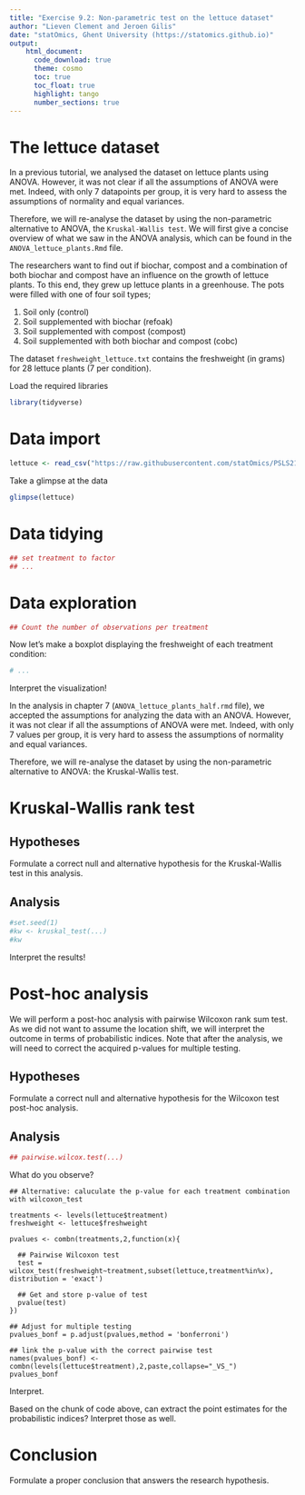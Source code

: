 ```yaml
---
title: "Exercise 9.2: Non-parametric test on the lettuce dataset"   
author: "Lieven Clement and Jeroen Gilis"
date: "statOmics, Ghent University (https://statomics.github.io)"  
output:
    html_document:
      code_download: true    
      theme: cosmo
      toc: true
      toc_float: true
      highlight: tango
      number_sections: true
---
```


# The lettuce dataset

In a previous tutorial, we analysed the dataset on
lettuce plants using ANOVA. However, it was not clear
if all the assumptions of ANOVA were met. Indeed, with
only 7 datapoints per group, it is very hard to assess
the assumptions of normality and equal variances.

Therefore, we will re-analyse the dataset by using the
non-parametric alternative to ANOVA, the `Kruskal-Wallis test`.
We will first give a concise overview of what we saw in the
ANOVA analysis, which can be found in the 
`ANOVA_lettuce_plants.Rmd` file.

The researchers want to find out if biochar, compost and
a combination of both biochar and compost have an influence
on the growth of lettuce plants. To this end, they grew up
lettuce plants in a greenhouse. The pots were filled with
one of four soil types;

1. Soil only (control)
2. Soil supplemented with biochar (refoak)
3. Soil supplemented with compost (compost)
4. Soil supplemented with both biochar and compost (cobc)

The dataset `freshweight_lettuce.txt` contains the freshweight
(in grams) for 28 lettuce plants (7 per condition).

Load the required libraries

```r
library(tidyverse)
```

# Data import

```r
lettuce <- read_csv("https://raw.githubusercontent.com/statOmics/PSLS21/data/freshweight_lettuce.txt")
```

Take a glimpse at the data

```r
glimpse(lettuce)
```

# Data tidying

```r
## set treatment to factor
## ...
```


# Data exploration

```r
## Count the number of observations per treatment

```

Now let's make a boxplot displaying the freshweight
of each treatment condition:

```r
# ...
```

Interpret the visualization!

In the analysis in chapter 7 (`ANOVA_lettuce_plants_half.rmd` file),
we accepted the assumptions for analyzing the data with an ANOVA.
However, it was not clear if all the assumptions of ANOVA were met. 
Indeed, with only 7 values per group, it is very hard to assess
the assumptions of normality and equal variances.

Therefore, we will re-analyse the dataset by using the
non-parametric alternative to ANOVA: the Kruskal-Wallis test.

# Kruskal-Wallis rank test

## Hypotheses

Formulate a correct null and alternative hypothesis for the Kruskal-Wallis test in this analysis.

## Analysis

```r
#set.seed(1)
#kw <- kruskal_test(...)
#kw
```

Interpret the results!

# Post-hoc analysis

We will perform a post-hoc analysis with pairwise Wilcoxon rank
sum test. As we did not want to assume the location shift, we 
will interpret the outcome in terms of probabilistic indices.
Note that after the analysis, we will need to correct the acquired
p-values for multiple testing.

## Hypotheses

Formulate a correct null and alternative hypothesis for the Wilcoxon test post-hoc analysis.

## Analysis

```r
## pairwise.wilcox.test(...)
```

What do you observe?

```
## Alternative: caluculate the p-value for each treatment combination with wilcoxon_test

treatments <- levels(lettuce$treatment)
freshweight <- lettuce$freshweight

pvalues <- combn(treatments,2,function(x){
  
  ## Pairwise Wilcoxon test
  test = wilcox_test(freshweight~treatment,subset(lettuce,treatment%in%x), distribution = 'exact')
  
  ## Get and store p-value of test
  pvalue(test)
})

## Adjust for multiple testing
pvalues_bonf = p.adjust(pvalues,method = 'bonferroni') 

## link the p-value with the correct pairwise test
names(pvalues_bonf) <- combn(levels(lettuce$treatment),2,paste,collapse="_VS_")
pvalues_bonf
```

Interpret.

Based on the chunk of code above, can extract the point estimates
for the probabilistic indices? Interpret those as well.

# Conclusion

Formulate a proper conclusion that answers the research hypothesis.












